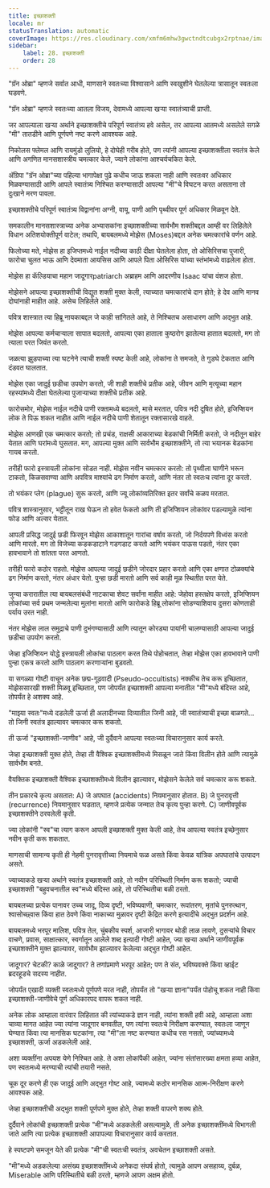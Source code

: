 ```yaml
---
title: इच्छाशक्ती
locale: mr
statusTranslation: automatic
coverImage: https://res.cloudinary.com/xmfm6mhw3gwctndtcubgx2rptnae/image/upload/v1740468922/small_cover_tratado_de_psicologia_revolucionaria_a4c0dca4e0.webp
sidebar:
    label: 28. इच्छाशक्ती
    order: 28
---
```

"ग्रॅन ओब्रा" म्हणजे सर्वात आधी, माणसाने स्वतःच्या विश्वासाने आणि स्वखुशीने घेतलेल्या त्रासातून स्वतःला घडवणे.

"ग्रॅन ओब्रा" म्हणजे स्वतःच्या आतला विजय, देवामध्ये आपल्या खऱ्या स्वातंत्र्याची प्राप्ती.

जर आपल्याला खऱ्या अर्थाने इच्छाशक्तीचे परिपूर्ण स्वातंत्र्य हवे असेल, तर आपल्या आतमध्ये असलेले सगळे "मी" तातडीने आणि पूर्णपणे नष्ट करणे आवश्यक आहे.

निकोलस फ्लेमल आणि रायमुंडो लुलियो, हे दोघेही गरीब होते, पण त्यांनी आपल्या इच्छाशक्तीला स्वतंत्र केले आणि अगणित मानसशास्त्रीय चमत्कार केले, ज्याने लोकांना आश्चर्यचकित केले.

ॲग्रिपा "ग्रॅन ओब्रा"च्या पहिल्या भागापेक्षा पुढे कधीच जाऊ शकला नाही आणि स्वतःवर अधिकार मिळवण्यासाठी आणि आपले स्वातंत्र्य निश्चित करण्यासाठी आपल्या "मी"चे विघटन करत असताना तो दुःखाने मरण पावला.

इच्छाशक्तीचे परिपूर्ण स्वातंत्र्य विद्वानांना अग्नी, वायू, पाणी आणि पृथ्वीवर पूर्ण अधिकार मिळवून देते.

समकालीन मानसशास्त्राच्या अनेक अभ्यासकांना इच्छाशक्तीच्या सार्वभौम शक्तीबद्दल आम्ही वर लिहिलेले विधान अतिशयोक्तीपूर्ण वाटेल; तथापि, बायबलमध्ये मोझेस (Moses)बद्दल अनेक चमत्कारांचे वर्णन आहे.

फिलोच्या मते, मोझेस हा इजिप्तमध्ये नाईल नदीच्या काठी दीक्षा घेतलेला होता, तो ओसिरिसचा पुजारी, फारोचा चुलत भाऊ आणि देवमाता आयसिस आणि आपले पिता ओसिरिस यांच्या स्तंभांमध्ये वाढलेला होता.

मोझेस हा कॅल्डियाचा महान जादूगारpatriarch अब्राहम आणि आदरणीय Isaac यांचा वंशज होता.

मोझेसने आपल्या इच्छाशक्तीची विद्युत शक्ती मुक्त केली, त्याच्यात चमत्कारांचे दान होते; हे देव आणि मानव दोघांनाही माहीत आहे. असेच लिहिलेले आहे.

पवित्र शास्त्रात त्या हिब्रू नायकाबद्दल जे काही सांगितले आहे, ते निश्चितच असाधारण आणि अद्भुत आहे.

मोझेस आपल्या कर्मचाऱ्याला सापात बदलतो, आपल्या एका हाताला कुष्ठरोग झालेल्या हातात बदलतो, मग तो त्याला परत जिवंत करतो.

जळत्या झुडपाच्या त्या घटनेने त्याची शक्ती स्पष्ट केली आहे, लोकांना ते समजते, ते गुडघे टेकतात आणि दंडवत घालतात.

मोझेस एका जादुई छडीचा उपयोग करतो, जी शाही शक्तीचे प्रतीक आहे, जीवन आणि मृत्यूच्या महान रहस्यांमध्ये दीक्षा घेतलेल्या पुजाऱ्याच्या शक्तीचे प्रतीक आहे.

फारोसमोर, मोझेस नाईल नदीचे पाणी रक्तामध्ये बदलतो, मासे मरतात, पवित्र नदी दूषित होते, इजिप्शियन लोक ते पिऊ शकत नाहीत आणि नाईल नदीचे पाणी शेतातून रक्तासारखे वाहते.

मोझेस आणखी एक चमत्कार करतो; तो प्रचंड, राक्षसी आकाराच्या बेडकांची निर्मिती करतो, जे नदीतून बाहेर येतात आणि घरांमध्ये घुसतात. मग, आपल्या मुक्त आणि सार्वभौम इच्छाशक्तीने, तो त्या भयानक बेडकांना गायब करतो.

तरीही फारो इस्त्रायली लोकांना सोडत नाही. मोझेस नवीन चमत्कार करतो: तो पृथ्वीला घाणीने भरून टाकतो, किळसवाण्या आणि अपवित्र माश्यांचे ढग निर्माण करतो, आणि नंतर तो स्वतःच त्यांना दूर करतो.

तो भयंकर प्लेग (plague) सुरू करतो, आणि ज्यू लोकांव्यतिरिक्त इतर सर्वांचे कळप मरतात.

पवित्र शास्त्रानुसार, भट्टीतून राख घेऊन तो हवेत फेकतो आणि ती इजिप्शियन लोकांवर पडल्यामुळे त्यांना फोड आणि अल्सर येतात.

आपली प्रसिद्ध जादुई छडी फिरवून मोझेस आकाशातून गारांचा वर्षाव करतो, जो निर्दयपणे विध्वंस करतो आणि मारतो. मग तो विजेच्या कडकडाटाने गडगडाट करतो आणि भयंकर पाऊस पडतो, नंतर एका हावभावाने तो शांतता परत आणतो.

तरीही फारो कठोर राहतो. मोझेस आपल्या जादुई छडीने जोरदार प्रहार करतो आणि एका क्षणात टोळक्यांचे ढग निर्माण करतो, नंतर अंधार येतो. पुन्हा छडी मारतो आणि सर्व काही मूळ स्थितीत परत येते.

जुन्या करारातील त्या बायबलसंबंधी नाटकाचा शेवट सर्वांना माहीत आहे: जेहोवा हस्तक्षेप करतो, इजिप्शियन लोकांच्या सर्व प्रथम जन्मलेल्या मुलांना मारतो आणि फारोकडे हिब्रू लोकांना सोडण्याशिवाय दुसरा कोणताही पर्याय उरत नाही.

नंतर मोझेस लाल समुद्राचे पाणी दुभंगण्यासाठी आणि त्यातून कोरड्या पायांनी चालण्यासाठी आपल्या जादुई छडीचा उपयोग करतो.

जेव्हा इजिप्शियन योद्धे इस्त्रायली लोकांचा पाठलाग करत तिथे पोहोचतात, तेव्हा मोझेस एका हावभावाने पाणी पुन्हा एकत्र करतो आणि पाठलाग करणाऱ्यांना बुडवतो.

या सगळ्या गोष्टी वाचून अनेक छद्म-गूढवादी (Pseudo-occultists) नक्कीच तेच करू इच्छितात, मोझेससारखी शक्ती मिळवू इच्छितात, पण जोपर्यंत इच्छाशक्ती आपल्या मनातील "मी"मध्ये बंदिस्त आहे, तोपर्यंत हे अशक्य आहे.

"माझ्या स्वतः"मध्ये दडलेली ऊर्जा ही अलादीनच्या दिव्यातील जिनी आहे, जी स्वातंत्र्याची इच्छा बाळगते... तो जिनी स्वतंत्र झाल्यावर चमत्कार करू शकतो.

ती ऊर्जा "इच्छाशक्ती-जाणीव" आहे, जी दुर्दैवाने आपल्या स्वतःच्या विचारानुसार कार्य करते.

जेव्हा इच्छाशक्ती मुक्त होते, तेव्हा ती वैश्विक इच्छाशक्तीमध्ये मिसळून जाते किंवा विलीन होते आणि त्यामुळे सार्वभौम बनते.

वैयक्तिक इच्छाशक्ती वैश्विक इच्छाशक्तीमध्ये विलीन झाल्यावर, मोझेसने केलेले सर्व चमत्कार करू शकते.

तीन प्रकारचे कृत्य असतात: A) जे अपघात (accidents) नियमानुसार होतात. B) जे पुनरावृत्ती (recurrence) नियमानुसार घडतात, म्हणजे प्रत्येक जन्मात तेच कृत्य पुन्हा करणे. C) जाणीवपूर्वक इच्छाशक्तीने ठरवलेली कृती.

ज्या लोकांनी "स्व"चा त्याग करून आपली इच्छाशक्ती मुक्त केली आहे, तेच आपल्या स्वतंत्र इच्छेनुसार नवीन कृती करू शकतात.

माणसाची सामान्य कृती ही नेहमी पुनरावृत्तीच्या नियमाचे फळ असते किंवा केवळ यांत्रिक अपघातांचे उत्पादन असते.

ज्याच्याकडे खऱ्या अर्थाने स्वतंत्र इच्छाशक्ती आहे, तो नवीन परिस्थिती निर्माण करू शकतो; ज्याची इच्छाशक्ती "बहुवचनातील स्व"मध्ये बंदिस्त आहे, तो परिस्थितीचा बळी ठरतो.

बायबलच्या प्रत्येक पानावर उच्च जादू, दिव्य दृष्टी, भविष्यवाणी, चमत्कार, रूपांतरण, मृतांचे पुनरुत्थान, श्वासोच्छ्वास किंवा हात ठेवणे किंवा नाकाच्या मुळावर दृष्टी केंद्रित करणे इत्यादींचे अद्भुत प्रदर्शन आहे.

बायबलमध्ये भरपूर मालिश, पवित्र तेल, चुंबकीय स्पर्श, आजारी भागावर थोडी लाळ लावणे, दुसऱ्यांचे विचार वाचणे, प्रवास, साक्षात्कार, स्वर्गातून आलेले शब्द इत्यादी गोष्टी आहेत, ज्या खऱ्या अर्थाने जाणीवपूर्वक इच्छाशक्तीने मुक्त झाल्यावर, सार्वभौम झाल्यावर केलेल्या अद्भुत गोष्टी आहेत.

जादूगार? चेटकी? काळे जादूगार? ते तणांप्रमाणे भरपूर आहेत; पण ते संत, भविष्यवक्ते किंवा व्हाईट ब्रदरहूडचे सदस्य नाहीत.

जोपर्यंत एखादी व्यक्ती स्वतःमध्ये पूर्णपणे मरत नाही, तोपर्यंत तो "खऱ्या ज्ञाना"पर्यंत पोहोचू शकत नाही किंवा इच्छाशक्ती-जाणीवेचे पूर्ण अधिकारपद वापरू शकत नाही.

अनेक लोक आम्हाला वारंवार लिहितात की त्यांच्याकडे ज्ञान नाही, त्यांना शक्ती हवी आहे, आम्हाला अशा चाव्या मागत आहेत ज्या त्यांना जादूगार बनवतील, पण त्यांना स्वतःचे निरीक्षण करण्यात, स्वतःला जाणून घेण्यात किंवा त्या मानसिक घटकांना, त्या "मी"ला नष्ट करण्यात कधीच रस नसतो, ज्यांच्यामध्ये इच्छाशक्ती, ऊर्जा अडकलेली आहे.

अशा व्यक्तींना अपयश येणे निश्चित आहे. ते अशा लोकांपैकी आहेत, ज्यांना संतांसारख्या क्षमता हव्या आहेत, पण स्वतःमध्ये मरण्याची त्यांची तयारी नसते.

चूक दूर करणे ही एक जादुई आणि अद्भुत गोष्ट आहे, ज्यामध्ये कठोर मानसिक आत्म-निरीक्षण करणे आवश्यक आहे.

जेव्हा इच्छाशक्तीची अद्भुत शक्ती पूर्णपणे मुक्त होते, तेव्हा शक्ती वापरणे शक्य होते.

दुर्दैवाने लोकांची इच्छाशक्ती प्रत्येक "मी"मध्ये अडकलेली असल्यामुळे, ती अनेक इच्छाशक्तींमध्ये विभागली जाते आणि त्या प्रत्येक इच्छाशक्ती आपापल्या विचारानुसार कार्य करतात.

हे स्पष्टपणे समजून येते की प्रत्येक "मी"ची स्वतःची स्वतंत्र, अवचेतन इच्छाशक्ती असते.

"मी"मध्ये अडकलेल्या असंख्य इच्छाशक्तींमध्ये अनेकदा संघर्ष होतो, त्यामुळे आपण असहाय्य, दुर्बळ, Miserable आणि परिस्थितीचे बळी ठरतो, म्हणजे आपण अक्षम होतो.

